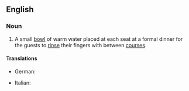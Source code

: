 {{also|fingerbowl}}
==English==

===Noun===
{{en-noun}}

# A small [[bowl]] of warm water placed at each seat at a formal dinner for the guests to [[rinse]] their fingers with between [[course]]s.

====Translations====
{{trans-top|bowl to rinse one's fingers}}
* German: {{t|de|Fingerschale|f}}
{{trans-mid}}
* Italian: {{t|it|sciacquadita|m}}
{{trans-bottom}}